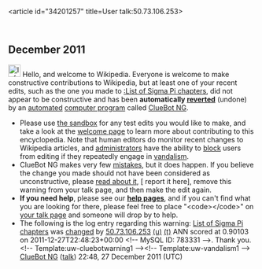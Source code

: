 <article id="34201257" title=User talk:50.73.106.253>
	<talkpage id="34201257" title="User talk:50.73.106.253">


== December 2011 ==
[[Image:Information.svg|left|25px|alt=|link=]] Hello, and welcome to Wikipedia. Everyone is welcome to make constructive contributions to Wikipedia, but at least one of your recent edits, such as the one you made to [[:List of Sigma Pi chapters]], did not appear to be constructive and has been '''automatically [[Help:Reverting|reverted]]''' (undone) by an [[automated]] [[computer program]] called [[User:ClueBot NG|ClueBot NG]]. 
* Please use [[Wikipedia:Sandbox|the sandbox]] for any test edits you would like to make, and take a look at the [[Wikipedia:Introduction|welcome page]] to learn more about contributing to this encyclopedia. Note that human editors do monitor recent changes to Wikipedia articles, and [[WP:ADMINS|administrators]] have the ability to [[WP:BLOCK|block]] users from editing if they repeatedly engage in [[WP:vandalism|vandalism]].
* ClueBot NG makes very few [[User:ClueBot NG#Information About False Positives|mistakes]], but it does happen. If you believe the change you made should not have been considered as unconstructive, please [[User:ClueBot NG#Information About False Positives|read about it]], [{{User:ClueBot NG/Warnings/FPReport|783331}} report it here], remove this warning from your talk page, and then make the edit again.
*'''If you need help''', please see our '''[[Help:Contents|help pages]]''', and if you can't find what you are looking for there, please feel free to place &quot;&lt;code&gt;{{tl|helpme}}&lt;/code&gt;&quot; on [[Special:MyTalk|your talk page]] and someone will drop by to help.
* The following is the log entry regarding this warning: [[List of Sigma Pi chapters]] was [http://en.wikipedia.org/w/index.php?title=List+of+Sigma+Pi+chapters&amp;diff=467988543&amp;oldid=459686662 changed] by [[Special:Contributions/50.73.106.253|50.73.106.253]] [[User:50.73.106.253|(u)]] [[User talk:50.73.106.253|(t)]] ANN scored at 0.90103 on 2011-12-27T22:48:23+00:00 &lt;!-- MySQL ID: 783331 --&gt;. Thank you. &lt;!-- Template:uw-cluebotwarning1 --&gt;&lt;!-- Template:uw-vandalism1 --&gt; [[User:ClueBot NG|ClueBot NG]] ([[User talk:ClueBot NG|talk]]) 22:48, 27 December 2011 (UTC)
	</talkpage>
</article>
